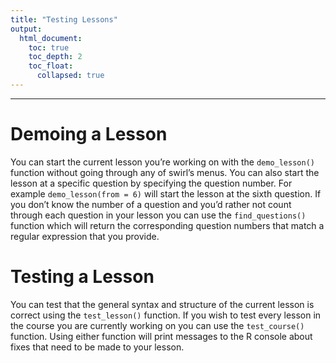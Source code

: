 ```yaml
---
title: "Testing Lessons"
output:
  html_document:
    toc: true
    toc_depth: 2
    toc_float:
      collapsed: true
---
```


---

# Demoing a Lesson

You can start the current lesson you're working on with the `demo_lesson()`
function without going through any of swirl's menus. You can also start the
lesson at a specific question by specifying the question number. For example
`demo_lesson(from = 6)` will start the lesson at the sixth question. If you
don't know the number of a question and you'd rather not count through each
question in your lesson you can use the `find_questions()` function which will
return the corresponding question numbers that match a regular expression that
you provide.

# Testing a Lesson

You can test that the general syntax and structure of the current lesson is
correct using the `test_lesson()` function. If you wish to test every
lesson in the course you are currently working on you can use the
`test_course()` function. Using either function will print messages to the R 
console about fixes that need to be made to your lesson.